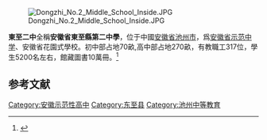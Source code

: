 {{Infobox School
| name = 東至縣第二中學
| other_name = 東至二中
| image =
| logo =
| motto = 厚德載物 行勝于言
| established = 1974年
| type = 公立學校
| religion =
| affiliation =
| district =
| grades =
| president =
| principal = 駱朝晖
| dean =
| college =
| house =
| sc =
| cs =
| faculty =317（教职工）
| staff =
| students =5200
| athletics =
| conference =
| tree =
| colors =
| mascot =
| magazine = 堯林
| free_label =
| free_text =
| free_label; =
| free_text; =
| address = [[中國|中國]][[安徽省|安徽省]][[池州市|池州市]][[東至縣|東至縣]]東流大道
| tel =
| fax =
| mail =
| website ={{URL|http://www.dzez.net}}
}}

[[File:Dongzhi_No.2_Middle_School_Inside.JPG|thumb]]

'''東至二中'''全稱'''安徽省東至縣第二中學'''，位于中國[[安徽省|安徽省]][[池州市|池州市]]，爲[[安徽省示范中学|安徽省示范中学]]、安徽省花園式學校。初中部占地70畝,高中部占地270畝，有教職工317位，學生5200名左右，館藏圖書10萬冊。<ref>{{Cite web |url=http://www.dzez.net/contents/12/141.html |title=东至二中校园环境 |access-date=2012-10-06 |archive-date=2013-05-17 |archive-url=https://web.archive.org/web/20130517051741/http://www.dzez.net/contents/12/141.html }}</ref>

{{wide image|Dongzhi No.2 Middle School Playground.jpg|1000px|东至二中(新校区)全景图}}

== 参考文献 ==
{{Reflist}}
{{池州中等教育}}
{{安徽省示范性普通高级中学}}
[[Category:安徽示范性高中|Category:安徽示范性高中]]
[[Category:东至县|Category:东至县]]
[[Category:池州中等教育|Category:池州中等教育]]